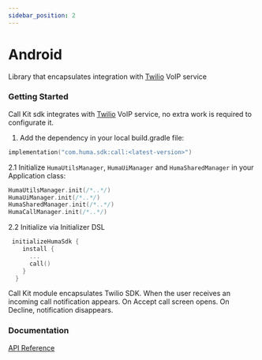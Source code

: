 ```yaml
---
sidebar_position: 2
---
```




# Android
Library that encapsulates integration with [Twilio](https://www.twilio.com/video) VoIP service

### Getting Started
<Tabs>
<TabItem value="example" label="Example" default>

Call Kit sdk integrates with [Twilio](https://www.twilio.com/video) VoIP service, no extra work is required to configurate it.

</TabItem>
<TabItem value="installing" label="Installing">

1. Add the dependency in your local build.gradle file:
```kotlin
implementation("com.huma.sdk:call:<latest-version>")
```

2.1 Initialize `HumaUtilsManager`, `HumaUiManager` and `HumaSharedManager` in your Application class:
```kotlin
HumaUtilsManager.init(/*..*/)
HumaUiManager.init(/*..*/)
HumaSharedManager.init(/*..*/)
HumaCallManager.init(/*..*/)
```

2.2 Initialize via Initializer DSL
```kotlin
 initializeHumaSdk {
    install {
      ...
      call()
    }
  }
```

</TabItem>
<TabItem value="readme" label="Readme" default>
  
  Call Kit module encapsulates Twilio SDK. When the user receives an incoming call notification appears. On Accept call screen opens. On Decline, notification disappears.

  ### Documentation
  [API Reference](https://github.com/huma-engineering/huma-android-sdk/releases)

</TabItem>
<TabItem value="changelog" label="Changelog">

</TabItem>
</Tabs>
